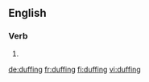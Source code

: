 ==English==

===Verb===
{{head|en|present participle}}

# {{present participle of|duff|lang=en|nocat=1}}

[[de:duffing]]
[[fr:duffing]]
[[fi:duffing]]
[[vi:duffing]]